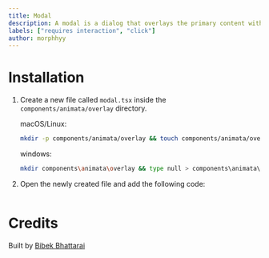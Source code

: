 ```yaml
---
title: Modal
description: A modal is a dialog that overlays the primary content with a window, drawing the user's attention exclusively to specific information.
labels: ["requires interaction", "click"]
author: morphhyy
---
```


<ComponentPreview name="overlay-modal--docs" />

# Installation

1. Create a new file called `modal.tsx` inside the `components/animata/overlay` directory.

   macOS/Linux:

   ```bash
   mkdir -p components/animata/overlay && touch components/animata/overlay/modal.tsx
   ```

   windows:

   ```bash
   mkdir components\animata\overlay && type null > components\animata\overlay\modal.tsx
   ```

2. Open the newly created file and add the following code:

```jsx file=<rootDir>/animata/overlay/modal.tsx

```

# Credits

Built by [Bibek Bhattarai](https://github.com/morphhyy)
